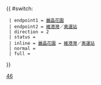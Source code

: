 {{ #switch: {{{format|}}}
  | endpoint1 = [[麗晶花園]]
  | endpoint2 = [[大角咀（維港灣）公共運輸交匯處|維港灣]]／[[奧運站公共運輸交匯處|奧運站]]
  | direction = 2
  | status = 
  | inline = [[麗晶花園]] ↔ [[大角咀（維港灣）公共運輸交匯處|維港灣]]／[[奧運站公共運輸交匯處|奧運站]]
  | normal =
  | full =
}}<noinclude>[[Category:九龍專線小巴路線模板|46]]</noinclude>